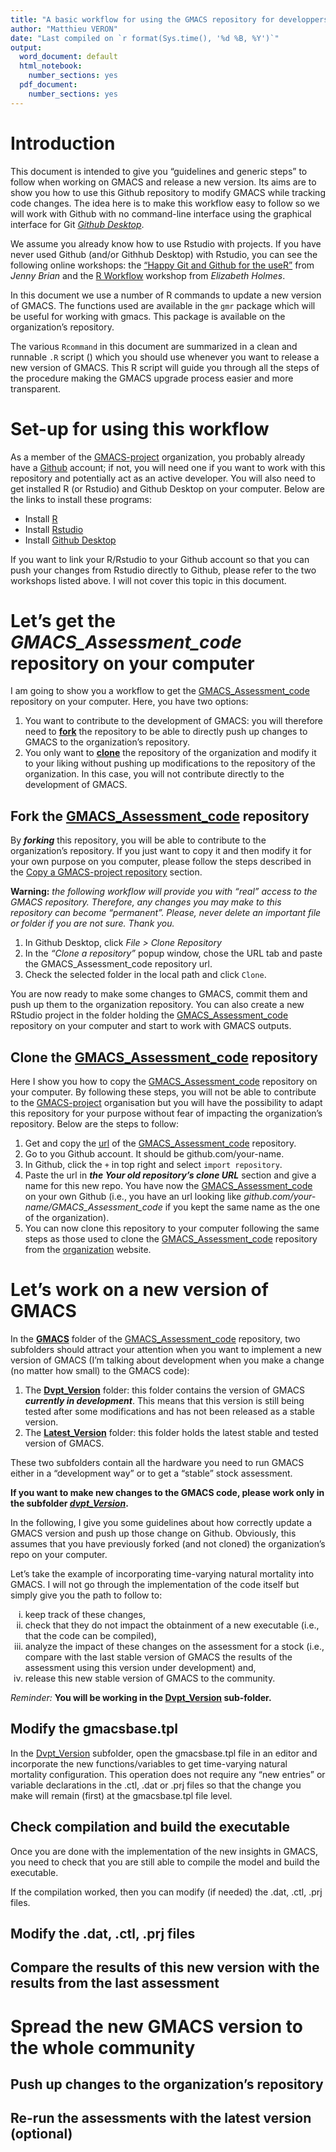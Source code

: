 ```yaml
---
title: "A basic workflow for using the GMACS repository for developpers"
author: "Matthieu VERON"
date: "Last compiled on `r format(Sys.time(), '%d %B, %Y')`"
output:
  word_document: default
  html_notebook:
    number_sections: yes
  pdf_document:
    number_sections: yes
---
```



[Github Desktop]:https://desktop.github.com/
[Github]:https://github.com/
[R]:https://cran.r-project.org/
[Rstudio]:https://www.rstudio.com/products/rstudio/download/
["Happy Git and Github for the useR"]:https://happygitwithr.com/
[R Workflow]:https://rverse-tutorials.github.io/RWorkflow-NWFSC-2021/index.html
[GMACS-project]:https://github.com/GMACS-project
[GMACS_Assessment_code]:https://github.com/GMACS-project/GMACS_Assessment_code
[organization]:https://github.com/GMACS-project
[GMACS]:https://github.com/GMACS-project/GMACS_Assessment_code/tree/main/GMACS
[Dvpt_Version]:https://github.com/GMACS-project/GMACS_Assessment_code/tree/main/GMACS/Dvpt_Version
[Latest_Version]:https://github.com/GMACS-project/GMACS_Assessment_code/tree/main/GMACS/Latest_Version






# Introduction

This document is intended to give you "guidelines and generic steps" to follow when working on GMACS and release a new version. Its aims are to show you how to use this Github repository to modify GMACS  while tracking code changes. The idea here is to make this workflow easy to follow so we will work with Github with no command-line interface using the graphical interface for Git *[Github Desktop]*.

We assume you already know how to use Rstudio with projects. If you have never used Github (and/or Githhub Desktop) with Rstudio, you can see the following online workshops: the ["Happy Git and Github for the useR"] from *Jenny Brian* and the [R Workflow] workshop from *Elizabeth Holmes*.

In this document we use a number of R commands to update a new version of GMACS. The functions used are available in the `gmr` package which will be useful for working with gmacs. This package is available on the organization's repository. 

The various `Rcommand` in this document are summarized in a clean and runnable `.R` script () which you should use whenever you want to release a new version of GMACS. This R script will guide you through all the steps of the procedure making the GMACS upgrade process easier and more transparent.





# Set-up for using this workflow

As a member of the [GMACS-project] organization, you probably already have a [Github] account; if not, you will need one if you want to work with this repository and potentially act as an active developer. You will also need to get installed R (or Rstudio) and Github Desktop on your computer. Below are the links to install these programs:

-   Install [R]
-   Install [Rstudio]
-   Install [Github Desktop]

If you want to link your R/Rstudio to your Github account so that you can push your changes from Rstudio directly to Github, please refer to the two workshops listed above. I will not cover this topic in this document.






# Let's get the *GMACS_Assessment_code* repository on your computer

I am going to show you a workflow to get the [GMACS_Assessment_code] repository on your computer. Here, you have two options:

  1. You want to contribute to the development of GMACS: you will therefore need to [**fork**](#Fork-repo) the repository to be able to directly push up changes to GMACS to the organization's repository.
  2. You only want to [**clone**](#Copy-repo) the repository of the organization and modify it to your liking without pushing up modifications to the repository of the organization. In this case, you will not contribute directly to the development of GMACS.


## Fork the [GMACS_Assessment_code] repository {#Fork-repo}

By **_forking_** this repository, you will be able to contribute to the organization's repository. If you just want to copy it and then modify it for your own purpose on you computer, please follow the steps described in the [Copy a GMACS-project repository](#Copy-repo) section. 

**Warning:** *the following workflow will provide you with "real"  access to the GMACS repository. Therefore, any changes you may make to this repository can become "permanent". Please, never delete an important file or folder if you are not sure. Thank you.*

  1. In Github Desktop, click *File > Clone Repository*
  2. In the *"Clone a repository"* popup window, chose the URL tab and paste the GMACS_Assessment_code repository url.
  3. Check the selected folder in the local path and click `Clone`.
  
You are now ready to make some changes to GMACS, commit them and push up them to the organization repository. You can also create a new RStudio project in the folder holding the [GMACS_Assessment_code] repository on your computer and start to work with GMACS outputs.


## Clone the [GMACS_Assessment_code] repository {#Copy-repo}

Here I show you how to copy the [GMACS_Assessment_code] repository on your computer. By following these steps, you will not be able to contribute to the [GMACS-project] organisation but you will have the possibility to adapt this repository for your purpose without fear of impacting the organization's repository. Below are the steps to follow: 

  1. Get and copy the [url](https://github.com/GMACS-project/GMACS_Assessment_code) of the [GMACS_Assessment_code] repository.
  2. Go to you Github account. It should be github.com/your-name.
  3. In Github, click the `+` in top right and select `import repository`.
  4. Paste the url in _**the Your old repository’s clone URL**_ section and give a name for this new repo. You have now the [GMACS_Assessment_code] on your own Github (i.e., you have an url looking like *github.com/your-name/GMACS_Assessment_code* if you kept the same name as the one of the organization).
  5. You can now clone this repository to your computer following the same steps as those used to clone the [GMACS_Assessment_code] repository from the [organization] website.






# Let's work on a new version of GMACS

In the **[GMACS]** folder of the [GMACS_Assessment_code] repository, two subfolders should attract your attention when you want to implement a new version of GMACS (I'm talking about development when you make a change (no matter how small) to the GMACS code): 

  1. The **[Dvpt_Version]** folder: this folder contains the version of GMACS **_currently in development_**. This means that this version is still being tested after some modifications and has not been released as a stable version.
  2. The **[Latest_Version]** folder: this folder holds the latest stable and tested version of GMACS. 
  
These two subfolders contain all the hardware you need to run GMACS either in a "development way" or to get a "stable" stock assessment.

**If you want to make new changes to the GMACS code, please work only in the subfolder _[dvpt_Version]_.**

In the following, I give you some guidelines about how correctly update a GMACS version and push up those change on Github. Obviously, this assumes that you have previously forked (and not cloned) the organization's repo on your computer. 

Let's take the example of incorporating time-varying natural mortality into GMACS. I will not go through the implementation of the code itself but simply give you the path to follow to:

  i. keep track of these changes, 
  ii. check that they do not impact the obtainment of a new executable (i.e., that the code can be compiled),
  iii. analyze the impact of these changes on the assessment for a stock (i.e., compare with the last stable version of GMACS the results of the assessment using this version under development) and,
  iv. release this new stable version of GMACS to the community.

_Reminder:_ **You will be working in the [Dvpt_Version] sub-folder.**






## Modify the gmacsbase.tpl

In the [Dvpt_Version] subfolder, open the gmacsbase.tpl file in an editor and incorporate the new functions/variables to get time-varying natural mortality configuration. This operation does not require any "new entries" or variable declarations in the .ctl, .dat or .prj files so that the change you make will remain (first) at the gmacsbase.tpl file level.






## Check compilation and build the executable

Once you are done with the implementation of the new insights in GMACS, you need to check that you are still able to compile the model and build the executable.


If the compilation worked, then you can modify (if needed) the .dat, .ctl, .prj files. 






## Modify the .dat, .ctl, .prj files

## Compare the results of this new version with the results from the last assessment






# Spread the new GMACS version to the whole community


## Push up changes to the organization's repository


## Re-run the assessments with the latest version (optional)